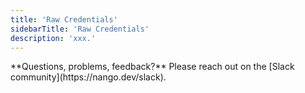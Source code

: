 ```yaml
---
title: 'Raw Credentials'
sidebarTitle: 'Raw Credentials'
description: 'xxx.'
---
```


<Tip>
**Questions, problems, feedback?** Please reach out on the [Slack community](https://nango.dev/slack).
</Tip>